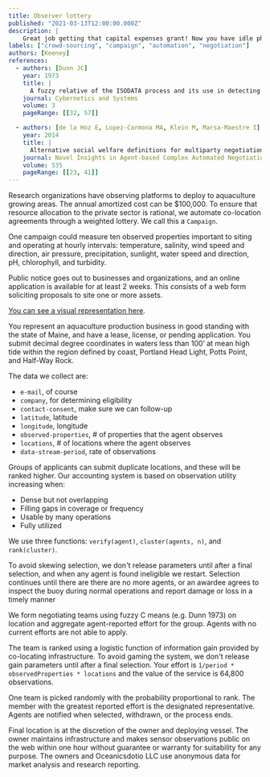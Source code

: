 ```yaml
---
title: Observer lottery
published: "2021-03-13T12:00:00.000Z"
description: |
    Great job getting that capital expenses grant! Now you have idle physical assets. Here is a pattern we like for demonstrating your largesse by automatically allocating things (buoys) to agents (sea farms). 
labels: ["crowd-sourcing", "campaign", "automation", "negotiation"]
authors: [Keeney]
references:
  - authors: [Dunn JC]
    year: 1973
    title: |
      A fuzzy relative of the ISODATA process and its use in detecting compact well-separated clusters
    journal: Cybernetics and Systems
    volume: 3
    pageRange: [[32, 57]]

  - authors: [de la Hoz E, Lopez-Carmona MA, Klein M, Marsa-Maestre I]
    year: 2014
    title: |
      Alternative social welfare definitions for multiparty negotiation protocols.
    journal: Novel Insights in Agent-based Complex Automated Negotiation, Studies in Computational Intelligence
    volume: 535
    pageRange: [[23, 41]]
---
```


Research organizations have observing platforms to deploy to aquaculture growing areas. The annual amortized cost can be $100,000. To ensure that resource allocation to the private sector is rational, we automate co-location agreements through a weighted lottery. We call this a `Campaign`. 

One campaign could measure ten observed properties important to siting and operating at hourly intervals: temperature, salinity, wind speed and direction, air pressure, precipitation, sunlight, water speed and direction, pH, chlorophyll, and turbidity.

Public notice goes out to businesses and organizations, and an online application is available for at least 2 weeks. This consists of a web form soliciting proposals to site one or more assets.

<a href="assets/observer-lottery.pdf">You can see a visual representation here</a>.

You represent an aquaculture production business in good standing with the state of Maine, and have a lease, license, or pending application. You submit decimal degree coordinates in waters less than 100’ at mean high tide within the region defined by coast, Portland Head Light, Potts Point, and Half-Way Rock. 

The data we collect are: 
- `e-mail`, of course
- `company`, for determining eligibility
- `contact-consent`, make sure we can follow-up
- `latitude`, latitude
- `longitude`, longitude
- `observed-properties`, # of properties that the agent observes
- `locations`, # of locations where the agent observes
- `data-stream-period`, rate of observations

Groups of applicants can submit duplicate locations, and these will be ranked higher. Our accounting system is based on observation utility increasing when:

- Dense but not overlapping
- Filling gaps in coverage or frequency
- Usable by many operations
- Fully utilized

We use three functions: `verify(agent)`, `cluster(agents, n)`, and `rank(cluster)`. 

To avoid skewing selection, we don't release parameters until after a final selection, and when any agent is found ineligible we restart. Selection continues until there are there are no more agents, or an awardee agrees to inspect the buoy during normal operations and report damage or loss in a timely manner

We form negotiating teams using fuzzy C means (e.g. Dunn 1973) on location and aggregate agent-reported effort for the group. Agents with no current efforts are not able to apply.

The team is ranked using a logistic function of information gain provided by co-locating infrastructure. To avoid gaming the system, we don't release gain parameters until after a final selection. Your effort is `1/period * observedProperties * locations` and the value of the service is 64,800 observations. 

One team is picked randomly with the probability proportional to rank. The member with the greatest reported effort is the designated representative. Agents are notified when selected, withdrawn, or the process ends. 

Final location is at the discretion of the owner and deploying vessel. The owner maintains infrastructure and makes sensor observations public on the web within one hour without guarantee or warranty for suitability for any purpose. The owners and Oceanicsdotio LLC use anonymous data for market analysis and research reporting.

